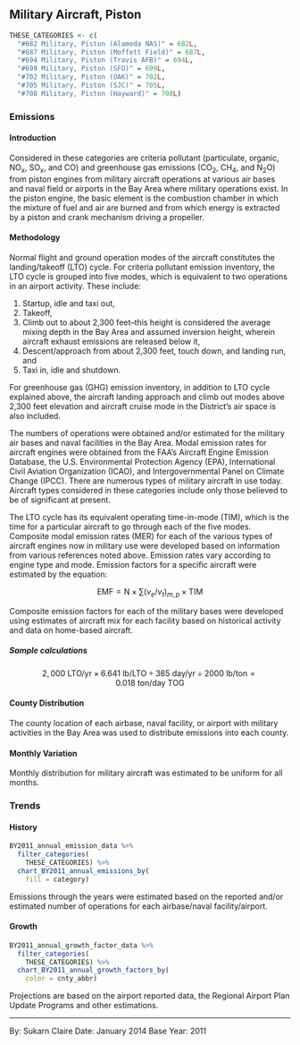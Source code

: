 ## Military Aircraft, Piston

```r
THESE_CATEGORIES <- c(
  "#682 Military, Piston (Alameda NAS)" = 682L,
  "#687 Military, Piston (Moffett Field)" = 687L,
  "#694 Military, Piston (Travis AFB)" = 694L,
  "#699 Military, Piston (SFO)" = 699L,
  "#702 Military, Piston (OAK)" = 702L,
  "#705 Military, Piston (SJC)" = 705L,
  "#708 Military, Piston (Hayward)" = 708L)
```

### Emissions 

#### Introduction {-}

Considered in these categories are criteria pollutant (particulate, organic, NO~x~, SO~x~, and CO) and greenhouse gas emissions (CO~2~, CH~4~, and N~2~O) from piston engines from military aircraft operations at various air bases and naval field or airports in the Bay Area where military operations exist. In the piston engine, the basic element is the combustion chamber in which the mixture of fuel and air are burned and from which energy is extracted by a piston and crank mechanism driving a propeller.

#### Methodology {-}

Normal flight and ground operation modes of the aircraft constitutes the landing/takeoff (LTO) cycle. For criteria pollutant emission inventory, the LTO cycle is grouped into five modes, which is equivalent to two operations in an airport activity. These include:

1. Startup, idle and taxi out,
2. Takeoff,
3. Climb out to about 2,300 feet--this height is considered the average mixing
depth in the Bay Area and assumed inversion height, wherein aircraft exhaust
emissions are released below it,
4. Descent/approach from about 2,300 feet, touch down, and landing run, and
5. Taxi in, idle and shutdown.

For greenhouse gas (GHG) emission inventory, in addition to LTO cycle explained above, the aircraft landing approach and climb out modes above 2,300 feet elevation and aircraft cruise mode in the District’s air space is also included.

The numbers of operations were obtained and/or estimated for the military air bases and naval facilities in the Bay Area. Modal emission rates for aircraft engines were obtained from the FAA’s Aircraft Engine Emission Database, the U.S. Environmental Protection Agency (EPA), International Civil Aviation Organization (ICAO), and Intergovernmental Panel on Climate Change (IPCC). There are numerous types of military aircraft in use today. Aircraft types considered in these categories include only those believed to be of significant at present.

The LTO cycle has its equivalent operating time-in-mode (TIM), which is the time for a particular aircraft to go through each of the five modes. Composite modal emission rates (MER) for each of the various types of aircraft engines now in military use were developed based on information from various references noted above. Emission rates vary according to engine type and mode. Emission factors for a specific aircraft were estimated by the equation:

$$
\text{EMF} = \text{N} \times \sum{\left( v_e / v_t \right)_{m,p}} \times \text{TIM}
$$

Composite emission factors for each of the military bases were developed using estimates of aircraft mix for each facility based on historical activity and data on home-based aircraft.

##### Sample calculations {-} 

$$
2,000\ \text{LTO/yr} \times 6.641\ \text{lb/LTO} \div 365\ \text{day/yr} \div \text{2000 lb/ton} = 0.018\ \text{ton/day}\ \text{TOG}
$$

#### County Distribution {-}

The county location of each airbase, naval facility, or airport with military activities in the Bay Area was used to distribute emissions into each county.

#### Monthly Variation {-}

Monthly distribution for military aircraft was estimated to be uniform for all months.

### Trends

#### History {-}

```r
BY2011_annual_emission_data %>%
  filter_categories(
    THESE_CATEGORIES) %>%
  chart_BY2011_annual_emissions_by(
    fill = category)
```

Emissions through the years were estimated based on the reported and/or estimated number of operations for each airbase/naval facility/airport.

#### Growth {-}

```r
BY2011_annual_growth_factor_data %>%
  filter_categories(
    THESE_CATEGORIES) %>%
  chart_BY2011_annual_growth_factors_by(
    color = cnty_abbr) 
```

Projections are based on the airport reported data, the Regional Airport Plan Update Programs and other estimations.

***

By: Sukarn Claire 
Date: January 2014 
Base Year: 2011
